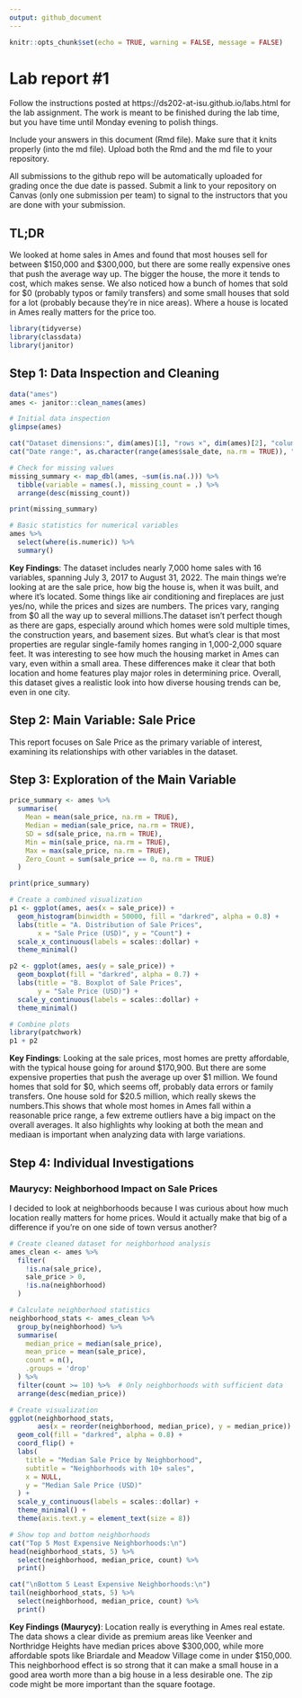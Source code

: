 ```yaml
---
output: github_document
---
```


<!-- README.md is generated from README.Rmd. Please edit the README.Rmd file -->

```r
knitr::opts_chunk$set(echo = TRUE, warning = FALSE, message = FALSE)
```

# Lab report #1

Follow the instructions posted at https://ds202-at-isu.github.io/labs.html for the lab assignment. The work is meant to be finished during the lab time, but you have time until Monday evening to polish things.

Include your answers in this document (Rmd file). Make sure that it knits properly (into the md file). Upload both the Rmd and the md file to your repository.  

All submissions to the github repo will be automatically uploaded for grading once the due date is passed.
Submit a link to your repository on Canvas (only one submission per team) to signal to the instructors that you are done with your submission.

## TL;DR

We looked at home sales in Ames and found that most houses sell for between $150,000 and $300,000, but there are some really expensive ones that push the average way up. The bigger the house, the more it tends to cost, which makes sense. We also noticed how a bunch of homes that sold for $0 (probably typos or family transfers) and some small houses that sold for a lot (probably because they're in nice areas). Where a house is located in Ames really matters for the price too.

```r
library(tidyverse)
library(classdata)
library(janitor)
```

## Step 1: Data Inspection and Cleaning

```r
data("ames")
ames <- janitor::clean_names(ames)

# Initial data inspection
glimpse(ames)
```

```r
cat("Dataset dimensions:", dim(ames)[1], "rows ×", dim(ames)[2], "columns\n")
cat("Date range:", as.character(range(ames$sale_date, na.rm = TRUE)), "\n")
```

```r
# Check for missing values
missing_summary <- map_dbl(ames, ~sum(is.na(.))) %>% 
  tibble(variable = names(.), missing_count = .) %>%
  arrange(desc(missing_count))

print(missing_summary)

# Basic statistics for numerical variables
ames %>% 
  select(where(is.numeric)) %>% 
  summary()
```

**Key Findings**:
The dataset includes nearly 7,000 home sales with 16 variables, spanning July 3, 2017 to August 31, 2022. The main things we're looking at are the sale price, how big the house is, when it was built, and where it's located. Some things like air conditioning and fireplaces are just yes/no, while the prices and sizes are numbers. The prices vary, ranging from \$0 all the way up to several millions.The dataset isn't perfect though as there are gaps, especially around which homes were sold multiple times, the construction years, and basement sizes. But what's clear is that most properties are regular single-family homes ranging in 1,000-2,000 square feet.
It was interesting to see how much the housing market in Ames can vary, even within a small area. These differences make it clear that both location and home features play major roles in determining price. Overall, this dataset gives a realistic look into how diverse housing trends can be, even in one city.

## Step 2: Main Variable: Sale Price
This report focuses on Sale Price as the primary variable of interest, examining its relationships with other variables in the dataset.

## Step 3: Exploration of the Main Variable
```r
price_summary <- ames %>%
  summarise(
    Mean = mean(sale_price, na.rm = TRUE),
    Median = median(sale_price, na.rm = TRUE),
    SD = sd(sale_price, na.rm = TRUE),
    Min = min(sale_price, na.rm = TRUE),
    Max = max(sale_price, na.rm = TRUE),
    Zero_Count = sum(sale_price == 0, na.rm = TRUE)
  )

print(price_summary)
```

```r
# Create a combined visualization
p1 <- ggplot(ames, aes(x = sale_price)) +
  geom_histogram(binwidth = 50000, fill = "darkred", alpha = 0.8) +
  labs(title = "A. Distribution of Sale Prices",
       x = "Sale Price (USD)", y = "Count") +
  scale_x_continuous(labels = scales::dollar) +
  theme_minimal()

p2 <- ggplot(ames, aes(y = sale_price)) +
  geom_boxplot(fill = "darkred", alpha = 0.7) +
  labs(title = "B. Boxplot of Sale Prices",
       y = "Sale Price (USD)") +
  scale_y_continuous(labels = scales::dollar) +
  theme_minimal()

# Combine plots
library(patchwork)
p1 + p2
```

**Key Findings**:
Looking at the sale prices, most homes are pretty affordable, with the typical house going for around \$170,900. But there are some expensive properties that push the average up over \$1 million. We found homes that sold for \$0, which seems off, probably data errors or family transfers. One house sold for \$20.5 million, which really skews the numbers.This shows that whole most homes in Ames fall within a reasonable price range, a few extreme outliers have a big impact on the overall averages. It also highlights why looking at both the mean and mediaan is important when analyzing data with large variations.

## Step 4: Individual Investigations

### Maurycy: Neighborhood Impact on Sale Prices
I decided to look at neighborhoods because I was curious about how much location really matters for home prices. Would it actually make that big of a difference if you're on one side of town versus another?

```r
# Create cleaned dataset for neighborhood analysis
ames_clean <- ames %>%
  filter(
    !is.na(sale_price), 
    sale_price > 0,
    !is.na(neighborhood)
  )
```

```r
# Calculate neighborhood statistics
neighborhood_stats <- ames_clean %>%
  group_by(neighborhood) %>%
  summarise(
    median_price = median(sale_price),
    mean_price = mean(sale_price),
    count = n(),
    .groups = 'drop'
  ) %>%
  filter(count >= 10) %>%  # Only neighborhoods with sufficient data
  arrange(desc(median_price))

# Create visualization
ggplot(neighborhood_stats, 
       aes(x = reorder(neighborhood, median_price), y = median_price)) +
  geom_col(fill = "darkred", alpha = 0.8) +
  coord_flip() +
  labs(
    title = "Median Sale Price by Neighborhood",
    subtitle = "Neighborhoods with 10+ sales",
    x = NULL,
    y = "Median Sale Price (USD)"
  ) +
  scale_y_continuous(labels = scales::dollar) +
  theme_minimal() +
  theme(axis.text.y = element_text(size = 8))
```

```r
# Show top and bottom neighborhoods
cat("Top 5 Most Expensive Neighborhoods:\n")
head(neighborhood_stats, 5) %>% 
  select(neighborhood, median_price, count) %>%
  print()

cat("\nBottom 5 Least Expensive Neighborhoods:\n")
tail(neighborhood_stats, 5) %>% 
  select(neighborhood, median_price, count) %>%
  print()
```

**Key Findings (Maurycy)**: 
Location really is everything in Ames real estate. The data shows a clear divide as premium areas like Veenker and Northridge Heights have median prices above \$300,000, while more affordable spots like Briardale and Meadow Village come in under \$150,000. This neighborhood effect is so strong that it can make a small house in a good area worth more than a big house in a less desirable one. The zip code might be more important than the square footage.
